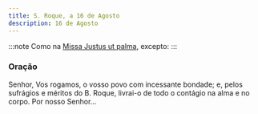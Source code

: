 ```yaml
---
title: S. Roque, a 16 de Agosto
description: 16 de Agosto
---
```


:::note
Como na [Missa Justus ut palma](/missal/comum/15confessoresnaopontifices2), excepto:
:::

### Oração

Senhor, Vos rogamos, o vosso povo com incessante bondade; e, pelos
sufrágios e méritos do B. Roque, livrai-o de todo o contágio na alma e no
corpo. Por nosso Senhor...
